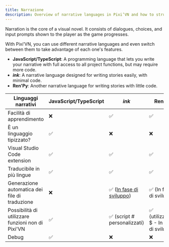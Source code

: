 ```yaml
---
title: Narrazione
description: Overview of narrative languages in Pixi’VN and how to structure interactive stories using dialogues, choices, and input prompts.
---
```


Narration is the core of a visual novel. It consists of <DynamicLink href="/start/dialogue">dialogues</DynamicLink>, <DynamicLink href="/start/choices">choices</DynamicLink>, and <DynamicLink href="/start/input">input prompts</DynamicLink> shown to the player as the game progresses.

With Pixi’VN, you can use different narrative languages and even switch between them to take advantage of each one's features.

- **JavaScript/TypeScript**: A programming language that lets you write your narrative with full access to all project functions, but may require more code.
- **<DynamicLink href="/ink/ink">_ink_</DynamicLink>**: A narrative language designed for writing stories easily, with minimal code.
- **<DynamicLink href="/renpy/renpy">Ren'Py</DynamicLink>**: Another narrative language for writing stories with little code.

| Linguaggi narrativi                               | JavaScript/TypeScript | _ink_                                                                                  | Ren'Py                                  |
| ------------------------------------------------- | --------------------- | -------------------------------------------------------------------------------------- | --------------------------------------- |
| Facilità di apprendimento                         | ❌                     | ✅                                                                                      | ✅                                       |
| È un linguaggio tipizzato?                        | ✅                     | ❌                                                                                      | ❌                                       |
| Visual Studio Code extension                      | ✅                     | ✅                                                                                      | ✅                                       |
| Traducibile in più lingue                         | ✅                     | ✅                                                                                      | ✅                                       |
| Generazione automatica dei file di traduzione     | ❌                     | ✅ ([In fase di sviluppo](https://github.com/DRincs-Productions/pixi-vn-json/issues/3)) | ✅ (In fase di sviluppo)                 |
| Possibilità di utilizzare funzioni non di Pixi'VN | ✅                     | ✅  (<DynamicLink href="/ink/ink-hashtag">script # personalizzati</DynamicLink>)        | ✅ (utilizzando $ - In fase di sviluppo) |
| Debug                                             | ✅                     | ❌                                                                                      | ❌                                       |
